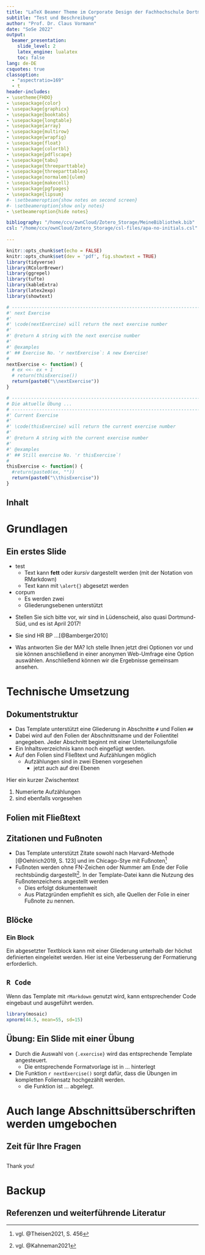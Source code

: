 ```yaml
---
title: "LaTeX Beamer Theme im Corporate Design der Fachhochschule Dortmund"
subtitle: "Test und Beschreibung"
author: "Prof. Dr. Claus Vormann"
date: "SoSe 2022"
output:
  beamer_presentation:
    slide_level: 2
    latex_engine: lualatex
    toc: false
lang: de-DE
csquotes: true 
classoption: 
  - "aspectratio=169"
  - t
header-includes: 
- \usetheme{FHDO}
- \usepackage{color}
- \usepackage{graphicx}
- \usepackage{booktabs}
- \usepackage{longtable}
- \usepackage{array}
- \usepackage{multirow}
- \usepackage{wrapfig}
- \usepackage{float}
- \usepackage{colortbl}
- \usepackage{pdflscape}
- \usepackage{tabu}
- \usepackage{threeparttable}
- \usepackage{threeparttablex}
- \usepackage[normalem]{ulem}
- \usepackage{makecell}
- \usepackage{pgfpages}
- \usepackage{lipsum}
#- \setbeameroption{show notes on second screen}
#- \setbeameroption{show only notes}
- \setbeameroption{hide notes}

bibliography: "/home/ccv/ownCloud/Zotero_Storage/MeineBibliothek.bib"
csl: "/home/ccv/ownCloud/Zotero_Storage/csl-files/apa-no-initials.csl"
 
---
```


```r
knitr::opts_chunk$set(echo = FALSE)
knitr::opts_chunk$set(dev = 'pdf', fig.showtext = TRUE)
library(tidyverse)
library(RColorBrewer)
library(ggrepel)
library(tufte)
library(kableExtra)
library(latex2exp)
library(showtext)
```

```r
# ---------------------------------------------------------------------------
#' next Exercise
#'
#' \code(nextExercise) will return the next exercise number
#'
#' @return A string with the next exercise number
#'
#' @examples
#' ## Exercise No. 'r nextExercise`: A new Exercise!
#
nextExercise <- function() {
  # ex <<- ex + 1
  # return(thisExercise())
  return(paste0("\\nextExercise"))
}

# ---------------------------------------------------------------------------
# Die aktuelle Übung ...
# ---------------------------------------------------------------------------
#' Current Exercise
#'
#' \code(thisExercise) will return the current exercise number
#'
#' @return A string with the current exercise number
#'
#' @examples
#' ## Still exercise No. 'r thisExercise`!
#
thisExercise <- function() {
  #return(paste0(ex, ""))
  return(paste0("\\thisExercise"))
}

```

## Inhalt 
\tableofcontents

# Grundlagen

## Ein erstes Slide 

\alert{Das ist ein \LaTeX Beamer-Theme im Corporate Design der Fachhochschule Dortmund}

* \lipsum[][2-4] test
  + Text kann **fett** oder *kursiv* dargestellt werden (mit der Notation von RMarkdown)
  + Text kann mit `\alert{}` \alert{farbig} abgesetzt werden 
* \lipsum[][3-4] corpum
  + Es werden zwei 
  + Gliederungsebenen unterstützt


::: notes

- Stellen Sie sich bitte vor, wir sind in Lüdenscheid, also quasi Dortmund-Süd, und es ist April 2017!
- Sie sind HR BP ...[@Bamberger2010]

- Was antworten Sie der MA? Ich stelle Ihnen jetzt drei Optionen vor und sie können anschließend in einer anonymen Web-Umfrage eine Option auswählen. Anschließend können wir die Ergebnisse gemeinsam ansehen. 
:::



# Technische Umsetzung 

## Dokumentstruktur

- Das Template unterstützt eine Gliederung in Abschnitte `#` und Folien `##`
- Dabei wird auf den Folien der Abschnittsname und der Folientitel angegeben. Jeder Abschnitt beginnt mit einer Unterteilungsfolie
- Ein Inhaltsverzeichnis kann noch eingefügt werden.
- Auf den Folien sind Fließtext und Aufzählungen möglich
  + Aufzählungen sind in zwei Ebenen vorgesehen
    - jetzt auch auf drei Ebenen

Hier ein kurzer Zwischentext  

1. Numerierte Aufzählungen
2. sind ebenfalls vorgesehen

## Folien mit Fließtext

\lipsum[1]

## Zitationen und Fußnoten

- Das Template unterstützt Zitate sowohl nach Harvard-Methode [@Oehlrich2019, S. 123] und im Chicago-Stye mit Fußnoten^[vgl. @Theisen2021, S. 456]
- Fußnoten werden ohne FN-Zeichen oder Nummer am Ende der Folie rechtsbündig dargestellt^[vgl. @Kahneman2021]. In der Template-Datei kann die Nutzung des Fußnotenzeichens angestellt werden
  - Dies erfolgt dokumentenweit
  - Aus Platzgründen empfiehlt es sich, alle Quellen der Folie in einer Fußnote zu nennen. 

## Blöcke

### Ein Block

Ein abgesetzter Textblock kann mit einer Gliederung unterhalb der höchst definierten eingeleitet werden. Hier ist eine Verbesserung der Formatierung erforderlich.



## `R Code`

Wenn das Template mit `rMarkdown` genutzt wird, kann entsprechender Code eingebaut und ausgeführt werden.

\scriptsize

```r
library(mosaic)
xpnorm(44.5, mean=55, sd=15)
```


## Übung: Ein Slide mit einer Übung {.exercise}

- Durch die Auswahl von `{.exercise}` wird das entsprechende Template angesteuert.
  - Die entsprechende Formatvorlage ist in ... hinterlegt
- Die Funktion ``r nextExercise()`` sorgt dafür, dass die Übungen im kompletten Foliensatz hochgezählt werden.
  - die Funktion ist ... abgelegt.
  
# Auch lange Abschnittsüberschriften werden umgebochen

## Zeit für Ihre Fragen{.c}

\begin{center}
\Huge \usebeamercolor[fg]{frame} \textbf{Welche Fragen haben Sie?}
\end{center}


##  {.standout}
Thank you!

# Backup  {.unlisted .unnumbered}



## Referenzen und weiterführende Literatur {.allowframebreaks .noframenumbering}    
\footnotesize
